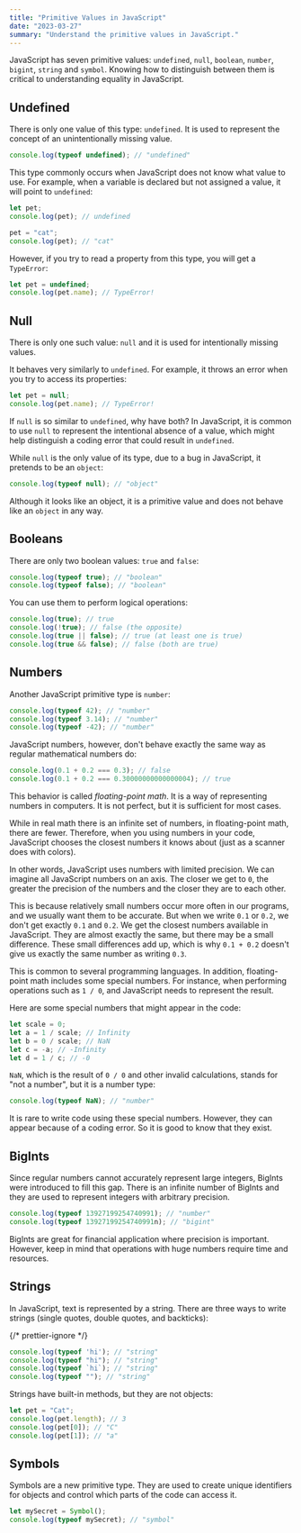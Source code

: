 ```yaml
---
title: "Primitive Values in JavaScript"
date: "2023-03-27"
summary: "Understand the primitive values in JavaScript."
---
```


JavaScript has seven primitive values: `undefined`, `null`, `boolean`, `number`, `bigint`, `string` and `symbol`. Knowing how to distinguish between them is critical to understanding equality in JavaScript.

## Undefined

There is only one value of this type: `undefined`. It is used to represent the concept of an unintentionally missing value.

```js
console.log(typeof undefined); // "undefined"
```

This type commonly occurs when JavaScript does not know what value to use. For example, when a variable is declared but not assigned a value, it will point to `undefined`:

```js
let pet;
console.log(pet); // undefined

pet = "cat";
console.log(pet); // "cat"
```

However, if you try to read a property from this type, you will get a `TypeError`:

```js
let pet = undefined;
console.log(pet.name); // TypeError!
```

## Null

There is only one such value: `null` and it is used for intentionally missing values.

It behaves very similarly to `undefined`. For example, it throws an error when you try to access its properties:

```js
let pet = null;
console.log(pet.name); // TypeError!
```

If `null` is so similar to `undefined`, why have both? In JavaScript, it is common to use `null` to represent the intentional absence of a value, which might help distinguish a coding error that could result in `undefined`.

While `null` is the only value of its type, due to a bug in JavaScript, it pretends to be an `object`:

```js
console.log(typeof null); // "object"
```

Although it looks like an object, it is a primitive value and does not behave like an `object` in any way.

## Booleans

There are only two boolean values: `true` and `false`:

```js
console.log(typeof true); // "boolean"
console.log(typeof false); // "boolean"
```

You can use them to perform logical operations:

```js
console.log(true); // true
console.log(!true); // false (the opposite)
console.log(true || false); // true (at least one is true)
console.log(true && false); // false (both are true)
```

## Numbers

Another JavaScript primitive type is `number`:

```js
console.log(typeof 42); // "number"
console.log(typeof 3.14); // "number"
console.log(typeof -42); // "number"
```

JavaScript numbers, however, don't behave exactly the same way as regular mathematical numbers do:

```js
console.log(0.1 + 0.2 === 0.3); // false
console.log(0.1 + 0.2 === 0.30000000000000004); // true
```

This behavior is called _floating-point math_. It is a way of representing numbers in computers. It is not perfect, but it is sufficient for most cases.

While in real math there is an infinite set of numbers, in floating-point math, there are fewer. Therefore, when you using numbers in your code, JavaScript chooses the closest numbers it knows about (just as a scanner does with colors).

In other words, JavaScript uses numbers with limited precision. We can imagine all JavaScript numbers on an axis. The closer we get to `0`, the greater the precision of the numbers and the closer they are to each other.

This is because relatively small numbers occur more often in our programs, and we usually want them to be accurate. But when we write `0.1` or `0.2`, we don't get exactly `0.1` and `0.2`. We get the closest numbers available in JavaScript. They are almost exactly the same, but there may be a small difference. These small differences add up, which is why `0.1 + 0.2` doesn't give us exactly the same number as writing `0.3`.

This is common to several programming languages. In addition, floating-point math includes some special numbers. For instance, when performing operations such as `1 / 0`, and JavaScript needs to represent the result.

Here are some special numbers that might appear in the code:

```js
let scale = 0;
let a = 1 / scale; // Infinity
let b = 0 / scale; // NaN
let c = -a; // -Infinity
let d = 1 / c; // -0
```

`NaN`, which is the result of `0 / 0` and other invalid calculations, stands for "not a number", but it is a number type:

```js
console.log(typeof NaN); // "number"
```

It is rare to write code using these special numbers. However, they can appear because of a coding error. So it is good to know that they exist.

## BigInts

Since regular numbers cannot accurately represent large integers, BigInts were introduced to fill this gap. There is an infinite number of BigInts and they are used to represent integers with arbitrary precision.

```js
console.log(typeof 13927199254740991); // "number"
console.log(typeof 13927199254740991n); // "bigint"
```

BigInts are great for financial application where precision is important. However, keep in mind that operations with huge numbers require time and resources.

## Strings

In JavaScript, text is represented by a string. There are three ways to write strings (single quotes, double quotes, and backticks):

{/* prettier-ignore */}
```js
console.log(typeof 'hi'); // "string"
console.log(typeof "hi"); // "string"
console.log(typeof `hi`); // "string"
console.log(typeof ""); // "string"
```

Strings have built-in methods, but they are not objects:

```js
let pet = "Cat";
console.log(pet.length); // 3
console.log(pet[0]); // "C"
console.log(pet[1]); // "a"
```

## Symbols

Symbols are a new primitive type. They are used to create unique identifiers for objects and control which parts of the code can access it.

```js
let mySecret = Symbol();
console.log(typeof mySecret); // "symbol"
```

